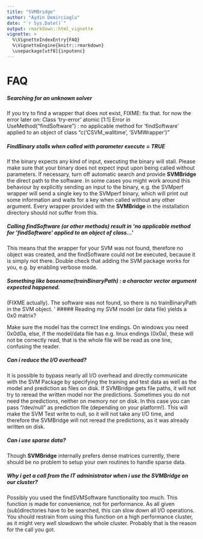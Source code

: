 ```yaml
---
title: "SVMBridge"
author: "Aydin Demircioglu"
date: "`r Sys.Date()`"
output: rmarkdown::html_vignette
vignette: >
  %\VignetteIndexEntry{FAQ}
  %\VignetteEngine{knitr::rmarkdown}
  \usepackage[utf8]{inputenc}
---
```



# FAQ

##### Searching for an unknown solver


If you try to find a wrapper that does not exist, FIXME: fix that.
for now the error later on:
Class 'try-error'  atomic [1:1] Error in UseMethod("findSoftware") :
  no applicable method for 'findSoftware' applied to an object of class "c('CSVM_walltime', 'SVMWrapper')"

##### FindBinary stalls when called with parameter execute = TRUE


If the binary expects any kind of input, executing the binary will stall. Please make sure that your binary does not expect input upon being called without parameters. If necessary, turn off automatic search and provide **SVMBridge** the direct path to the software. In some cases you might work around this behaviour by explicitly sending an input to the binary, e.g. the SVMperf wrapper will send a single key to the SVMperf binary, which will print out some information and waits for a key when called without any other argument. Every wrapper provided with the **SVMBridge** in the installation directory should not suffer from this.

##### Calling findSoftware (or other methods) result in 'no applicable method for 'findSoftware' applied to an object of class...'


This means that the wrapper for your SVM was not found, therefore no object was created, and the findSoftware could not be executed, because it is simply not there. Double check that adding the SVM package works for you, e.g. by enabling verbose mode.

##### Something like basename(trainBinaryPath) : a character vector argument expected happened.


(FIXME actually). The software was not found, so there is no trainBinaryPath in the SVM object.
'
##### Reading my SVM model (or data file) yields a 0x0 matrix?



Make sure the model has the correct line endings. On windows you need 0x0d0a, else, if the model/data file has e.g. linux endings (0x0a), these will not be correctly read, that is the whole file will be read as one line, confusing the reader.


##### Can i reduce the I/O overhead?

It is possible to bypass nearly all I/O overhead and directly communicate with the SVM Package by specifying the training and test data as well as the model and prediction as files on disk. If SVMBridge gets file paths, it will not try to reread the written model nor the predictions. Sometimes you do not need the predictions, neither on memory nor on disk. In this case you can pass "/dev/null" as prediction file (depending on your platform!). This will make the SVM Test write to null, so it will not take any I/O time,  and therefore the SVMBridge will not reread the predictions, as it was already written on disk.


##### Can i use sparse data?

Though **SVMBridge** internally prefers dense matrices currently, there should be no problem to setup your own routines to handle sparse data.


##### Why i get a call from the IT administrator when i use the **SVMBridge** on our cluster?

Possibly you used the findSVMSoftware functionality too much. This function is made for convenience, not for performance. As all given (sub)directories have to be searched, this can slow down all I/O operations. You should restrain from using  this function on a high performance cluster, as it might very well slowdown the whole cluster. Probably that is the reason for the call you got.

